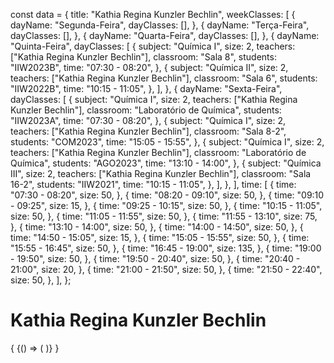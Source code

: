 const data = {
  title: "Kathia Regina Kunzler Bechlin",
  weekClasses: [
    {
      dayName: "Segunda-Feira",
      dayClasses: [],
    },
    {
      dayName: "Terça-Feira",
      dayClasses: [],
    },
    {
      dayName: "Quarta-Feira",
      dayClasses: [],
    },
    {
      dayName: "Quinta-Feira",
      dayClasses: [
        {
          subject: "Química I",
          size: 2,
          teachers: ["Kathia Regina Kunzler Bechlin"],
          classroom: "Sala 8",
          students: "IIW2023B",
          time: "07:30 - 08:20",
        },
        {
          subject: "Química II",
          size: 2,
          teachers: ["Kathia Regina Kunzler Bechlin"],
          classroom: "Sala 6",
          students: "IIW2022B",
          time: "10:15 - 11:05",
        },
      ],
    },
    {
      dayName: "Sexta-Feira",
      dayClasses: [
        {
          subject: "Química I",
          size: 2,
          teachers: ["Kathia Regina Kunzler Bechlin"],
          classroom: "Laboratório de Química",
          students: "IIW2023A",
          time: "07:30 - 08:20",
        },
        {
          subject: "Química I",
          size: 2,
          teachers: ["Kathia Regina Kunzler Bechlin"],
          classroom: "Sala 8-2",
          students: "COM2023",
          time: "15:05 - 15:55",
        },
        {
          subject: "Química I",
          size: 2,
          teachers: ["Kathia Regina Kunzler Bechlin"],
          classroom: "Laboratório de Química",
          students: "AGO2023",
          time: "13:10 - 14:00",
        },
        {
          subject: "Química III",
          size: 2,
          teachers: ["Kathia Regina Kunzler Bechlin"],
          classroom: "Sala 16-2",
          students: "IIW2021",
          time: "10:15 - 11:05",
        },
      ],
    },
  ],
  time: [
    {
      time: "07:30 - 08:20",
      size: 50,
    },
    {
      time: "08:20 - 09:10",
      size: 50,
    },
    {
      time: "09:10 - 09:25",
      size: 15,
    },
    {
      time: "09:25 - 10:15",
      size: 50,
    },
    {
      time: "10:15 - 11:05",
      size: 50,
    },
    {
      time: "11:05 - 11:55",
      size: 50,
    },
    {
      time: "11:55 - 13:10",
      size: 75,
    },
    {
      time: "13:10 - 14:00",
      size: 50,
    },
    {
      time: "14:00 - 14:50",
      size: 50,
    },
    {
      time: "14:50 - 15:05",
      size: 15,
    },
    {
      time: "15:05 - 15:55",
      size: 50,
    },
    {
      time: "15:55 - 16:45",
      size: 50,
    },
    {
      time: "16:45 - 19:00",
      size: 135,
    },
    {
      time: "19:00 - 19:50",
      size: 50,
    },
    {
      time: "19:50 - 20:40",
      size: 50,
    },
    {
      time: "20:40 - 21:00",
      size: 20,
    },
    {
      time: "21:00 - 21:50",
      size: 50,
    },
    {
      time: "21:50 - 22:40",
      size: 50,
    },
  ],
};

# Kathia Regina Kunzler Bechlin

<div>
  {
    <BrowserOnly>
      {() => (
        <Grid
          title={data.title}
          weekClasses={data.weekClasses}
          time={data.time}
        />
      )}
    </BrowserOnly>
  }
</div>
